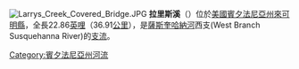 [[File:Larrys_Creek_Covered_Bridge.JPG|thumb]]
'''拉里斯溪'''（{{lang|en|'''Larrys Creek'''}}）位於[[美國|美國]][[賓夕法尼亞州|賓夕法尼亞州]][[來可明縣|來可明縣]]，全長22.86[[英哩|英哩]]（36.91[[公里|公里]]），是[[薩斯奎哈納河|薩斯奎哈納河]]西支(West Branch Susquehanna River)的[[支流|支流]]。
{{Pennsylvania-stub}}
{{Pennsylvania}}
{{DEFAULTSORT:Larrys Creek}}
[[Category:賓夕法尼亞州河流|Category:賓夕法尼亞州河流]]